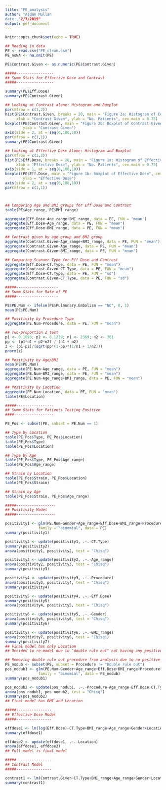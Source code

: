 ```yaml
---
title: "PE_analysis"
author: "Aidan Mullan
date: "2/7/2019"
output: pdf_document
---
```


```r
knitr::opts_chunk$set(echo = TRUE)
```

```r
## Reading in data
PE <- read.csv("PE_clean.csv")
PE_noNA <- na.omit(PE)

PE$Contrast.Given <- as.numeric(PE$Contrast.Given)
```

```r
#####-----------------
## Summ Stats for Effective Dose and Contrast
#####-----------------

summary(PE$Eff.Dose)
summary(PE$Contrast.Given)

## Looking at Contrast alone: Histogram and Boxplot
par(mfrow = c(1,2))
hist(PE$Contrast.Given, breaks = 20, main = "Figure 2a: Histogram of Contrast Given",
     xlab = "Contrast Given", ylab = "No. Patients", cex.main = 0.75)
boxplot(PE$Contrast.Given, main = "Figure 2b: Boxplot of Contrast Given", cex.main = 0.75, 
        ylab = "Contrast Given")
axis(side = 2, at = seq(0,100,10))
par(mfrow = c(1,1))
summary(PE$Contrast.Given)

## Looking at Effective Dose Alone: Histogram and Boxplot
par(mfrow = c(1,2))
hist(PE$Eff.Dose, breaks = 20, main = "Figure 1a: Histogram of Effective Dose",
     xlab = "Effective Dose", ylab = "No. Patients", cex.main = 0.75)
axis(side = 1, at = seq(0,100,10))
boxplot(PE$Eff.Dose, main = "Figure 1b: Boxplot of Effective Dose", cex.main = 0.75, 
        ylab = "Effective Dose")
axis(side = 2, at = seq(0,100,10))
par(mfrow = c(1,1))



## Comparing Age and BMI groups for Eff Dose and Contrast
table(PE$Age_range, PE$BMI_range)

aggregate(Eff.Dose~Age_range+BMI_range, data = PE, FUN = "mean")
aggregate(Eff.Dose~Age_range, data = PE, FUN = "mean")
aggregate(Eff.Dose~BMI_range, data = PE, FUN = "mean")

## Contrast given by age group and BMI group
aggregate(Contrast.Given~Age_range+BMI_range, data = PE, FUN = "mean")
aggregate(Contrast.Given~Age_range, data = PE, FUN = "mean")
aggregate(Contrast.Given~BMI_range, data = PE, FUN = "mean")

## Comparing Scanner Type for Eff Dose and Contrast
aggregate(Eff.Dose~CT.Type, data = PE, FUN = "mean")
aggregate(Contrast.Given~CT.Type, data = PE, FUN = "mean")
aggregate(Eff.Dose~CT.Type, data = PE, FUN = "sd")
aggregate(Contrast.Given~CT.Type, data = PE, FUN = "sd")
```



```r
#####-------------------
## Summ Stats for Rate of PE
#####-------------------

PE$PE.Num <- ifelse(PE$Pulmonary.Embolism == "NO", 0, 1)
mean(PE$PE.Num)

## Positivity by Procedure Type
aggregate(PE.Num~Procedure, data = PE, FUN = "mean")

## Two-proportion Z test
p1 <- 0.1093; p2 <- 0.1229; n1 <- 2369; n2 <- 301
pp <- (p1*n1 + p2*n2) / (n1 + n2)
z <- (p1-p2)/(sqrt(pp*(1-pp)*(1/n1 + 1/n2)))
pnorm(z)

## Positivity by Age/BMI
mean(PE$PE.Num)
aggregate(PE.Num~Age_range, data = PE, FUN = "mean")
aggregate(PE.Num~BMI_range, data = PE, FUN = "mean")
aggregate(PE.Num~Age_range+BMI_range, data = PE, FUN = "mean")

## Positivity by Location
aggregate(PE.Num~Location, data = PE, FUN = "mean")
table(PE$Location)
```

```r
#####-----------------
## Summ Stats for Patients Testing Positive
####------------------

PE_Pos <- subset(PE, subset = PE.Num == 1)

## Type by Location
table(PE_Pos$Type, PE_Pos$Location)
table(PE_Pos$Type)
table(PE_Pos$Location)

## Type by Age
table(PE_Pos$Type, PE_Pos$Age_range)
table(PE_Pos$Age_range)

## Strain by Location
table(PE_Pos$Strain, PE_Pos$Location)
table(PE_Pos$Strain)

## Strain by Age
table(PE_Pos$Strain, PE_Pos$Age_range)
```

```r
#####------------------
## Positivity Model
#####------------------

positivity1 <- glm(PE.Num~Gender+Age_range+Eff.Dose+BMI_range+Procedure+CT.Type+Location,
               family = "binomial", data = PE)
summary(positivity1)

positivity2 <- update(positivity1, .~.-CT.Type)
summary(positivity2)
anova(positivity1, positivity2, test = "Chisq")

positivity3 <- update(positivity2, .~.-Age_range)
anova(positivity2, positivity3, test = "Chisq")
summary(positivity3)

positivity4 <- update(positivity3, .~.-Procedure)
anova(positivity3, positivity4, test = "Chisq") 
summary(positivity4)

positivity5 <- update(positivity4, .~.-Eff.Dose)
summary(positivity5)
anova(positivity4, positivity5, test = "Chisq")

positivity6 <- update(positivity5, .~.-Gender)
anova(positivity5, positivity6, test = "Chisq")
summary(positivity6)

positivity7 <- update(positivity6, .~.-BMI_range)
anova(positivity7, positivity6, test = "Chisq")
summary(positivity7)
## Final model has only Location
## Decided to re-model due to "double rule out" not having any positive test results
```

```r
## Removing double rule out procedure from analysis due to no positive test results
PE_nodub <- subset(PE, subset = Procedure != "Double rule out")
pos_nodub1 <- glm(PE.Num~Gender+Age_range+Eff.Dose+BMI_range+Procedure+CT.Type+Location,
               family = "binomial", data = PE_nodub)
summary(pos_nodub1)

pos_nodub2 <- update(pos_nodub1, .~.-Procedure-Age_range-Eff.Dose-CT.Type-Gender)
anova(pos_nodub1, pos_nodub2, test = "Chisq") 
summary(pos_nodub2)
## Final model has BMI and Location

```

```r
#####----------------
## Effective Dose Model
#####----------------

effdose1 <- lm(log(Eff.Dose)~CT.Type+BMI_range+Age_range+Gender+Location, data = PE)
summary(effdose1)

effdose2 <- update(effdose1, .~.-Location)
anova(effdose1, effdose2)
## Full model is final model
```

```r
#####----------------
## Contrast Model
#####----------------

contrast1 <- lm(Contrast.Given~CT.Type+BMI_range+Age_range+Gender+Location, data = PE)
summary(contrast1)
```








